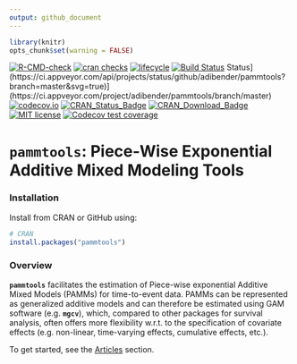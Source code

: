 ```yaml
---
output: github_document
---
```


```r
library(knitr)
opts_chunk$set(warning = FALSE)
```

<!-- badges: start -->

[![R-CMD-check](https://github.com/adibender/pammtools/actions/workflows/R-CMD-check.yaml/badge.svg)](https://github.com/adibender/pammtools/actions/workflows/R-CMD-check.yaml)
[![cran
checks](https://cranchecks.info/badges/worst/pammtools)](https://cran.r-project.org/web/checks/check_results_pammtools.html)
[![lifecycle](https://lifecycle.r-lib.org/articles/figures/lifecycle-stable.svg)](https://lifecycle.r-lib.org/articles/stages.html)
[![Build
Status](https://travis-ci.org/adibender/pammtools.svg?branch=master)](https://travis-ci.org/adibender/pammtools)
Status](https://ci.appveyor.com/api/projects/status/github/adibender/pammtools?branch=master&svg=true)](https://ci.appveyor.com/project/adibender/pammtools/branch/master)
[![codecov.io](https://codecov.io/github/adibender/pammtools/coverage.svg?branch=master)](https://codecov.io/github/adibender/pammtools/branch/master)
[![CRAN_Status_Badge](https://www.r-pkg.org/badges/version-ago/pammtools)](https://cran.r-project.org/package=pammtools)
[![CRAN_Download_Badge](https://cranlogs.r-pkg.org/badges/pammtools)](https://cran.r-project.org/package=pammtools)
[![MIT
license](https://img.shields.io/badge/license-MIT-brightgreen.svg)]( https://opensource.org/license/mit)
[![Codecov test coverage](https://codecov.io/gh/adibender/pammtools/graph/badge.svg)](https://app.codecov.io/gh/adibender/pammtools)
<!-- badges: end -->

# **`pammtools`**: Piece-Wise Exponential Additive Mixed Modeling Tools


### Installation

Install from CRAN or GitHub using:

```r
# CRAN
install.packages("pammtools")
```

### Overview
**`pammtools`** facilitates the estimation of Piece-wise exponential Additive Mixed Models (PAMMs) for time-to-event data. PAMMs can be represented as generalized additive models and can therefore be estimated using GAM software (e.g. **`mgcv`**), which, compared to other packages for survival analysis, often offers more flexibility w.r.t. to the specification of covariate effects (e.g. non-linear, time-varying effects, cumulative effects, etc.).

To get started, see the [Articles](https://adibender.github.io/pammtools/articles/) section.
